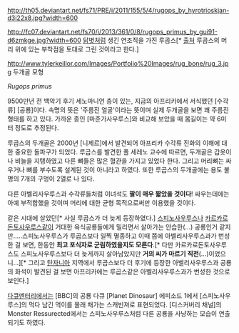 http://th05.deviantart.net/fs71/PRE/i/2011/155/5/4/rugops_by_hyrotrioskjan-d3i22x8.jpg?width=600

http://fc07.deviantart.net/fs70/i/2013/361/0/8/rugops_primus_by_gui91-d6zmkge.jpg?width=600
[[닭]]볏처럼 생긴 연조직을 가진 루곱스[* [http://gui91.deviantart.com/ 출처] 루곱스의 머리 위에 있는 부착점을 토대로 그린 것이라고 한다.]

http://www.tylerkeillor.com/Images/Portfolio%20Images/rug_bone/rug_3.jpg
두개골 모형

''Rugops primus''

9500만년 전 백악기 후기 세노마니언 층이 있는, 지금의 아프리카에서 서식했던 [수각류] [공룡]이다. 속명의 뜻은 '주름진 얼굴'이라는 뜻이며 실제 두개골을 보면 꽤 주름진 형태를 하고 있다. 가까운 종인 [마준가사우루스]와 비교해 보았을 때 몸길이는 약 6미터 정도로 추정된다. 

루곱스의 두개골은 2000년 [니제르]에서 발견되어 아프리카 수각류 진화의 이해에 대한 중요한 돌파구가 되었다. 루곱스를 발견한 폴 세레노 교수에 따르면, 두개골은 갑옷이나 비늘을 지탱하였고 다른 뼈들은 많은 혈관을 가지고 있었다 한다. 그리고 머리뼈는 싸우거나 뼈를 부수도록 설계된 것이 아니라고 하였다. 또한 루곱스의 두개골에는 용도 불명의 7개의 구멍이 2열로 나 있다. 

다른 아벨리사우루스과 수각류들처럼 이녀석도 '''팔이 매우 짧았을 것이다'''! 싸우는데에는 아예 부적합했을 것이며 머리에 대한 균형 목적으로써만 이용했을 것이다. 

같은 시대에 살았던[* 사실 루곱스가 더 늦게 등장하였다.] [[스피노사우루스]]나 [[카르카로돈토사우루스]]같이 거대한 육식공룡들에게 밀리면서 살아가는 안습한(...) 공룡인거 같지만.....스피노사우루스가 루곱스보다 일찍 멸종하고 이때 쯤에 아벨리사우루스과가 번성한 걸 보면, 한동안 '''최고 포식자로 군림하였을지도 모른다'''.[* 다만 카르카로돈토사우루스도 스피노사우루스보다 더 늦게까지 살아남았지만 '''거의 씨가 마르기 직전'''(...)이었으니...][* 그리고 [[탄자니아]] 지역에서 루곱스보다 더 후기에 등장한 아벨리사우루스과 공룡의 화석이 발견된 걸 보면 아프리카에는 루곱스같은 아벨리사우루스과가 번성한 것으로 보인다.]

[[다큐멘터리]]에서는 [BBC]의 공룡 다큐 [Planet Dinosaur] 에피소드 1에서 [스피노사우루스]의 먹다 남긴 먹이를 몰래 채가는 스캐빈져로 표현되었다. [디스커버리 채널]의 Monster Ressurected에서는 스피노사우루스처럼 다른 공룡을 사냥하는 모습이 연출되기도 하였다. 
